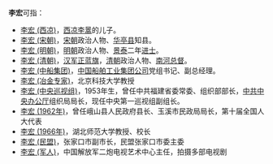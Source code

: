 '''李宏'''可指：
* [[李宏_(西凉)|李宏 (西凉)]]，[[西凉|西凉]][[李暠|李暠]]的儿子。
* [[李宏_(宋朝)|李宏 (宋朝)]]，[[宋朝|宋朝]]政治人物、[[华亭县|华亭县]]知县。
* [[李宏_(明朝)|李宏 (明朝)]]，[[明朝|明朝]]政治人物、[[景泰|景泰]]二年[[进士|进士]]。
* [[李宏_(清朝)|李宏 (清朝)]]，[[汉军|汉军]][[正蓝旗|正蓝旗]]，[[清朝|清朝]]政治人物、[[南河总督|南河总督]]。
* [[李宏_(中船集团)|李宏 (中船集团)]]，[[中国船舶工业集团公司|中国船舶工业集团公司]]党组书记、副总经理。
*[[李宏_(冶金专家)|李宏 (冶金专家)]]，北京科技大学教授
* [[李宏_(中央巡视组)|李宏 (中央巡视组)]]，1953年生，曾任中共福建省委常委、组织部部长，[[中共中央办公厅|中共中央办公厅]]组织局局长，现任中央第一巡视组副组长。
* [[李宏_(1962年)|李宏 (1962年)]]，曾任峨山县人民政府县长、玉溪市民政局局长，第十届全国人大代表
*[[李宏_(1966年)|李宏 (1966年)]]，湖北师范大学教授、校长
*[[李宏_(民盟)|李宏 (民盟)]]，张家口市副市长，民盟张家口市委主委
*[[李宏_(军人)|李宏 (军人)]]，中国解放军二炮电视艺术中心主任，拍摄多部电视剧

{{disambig|cat=二字李姓人名消歧義|hong}}